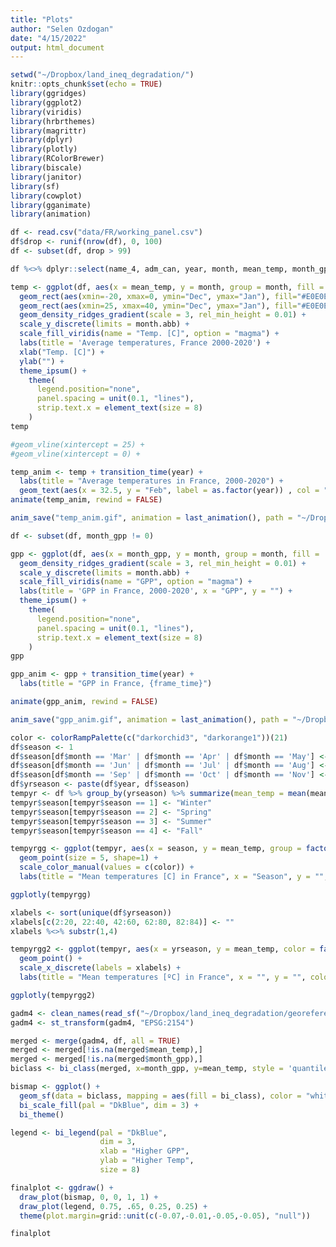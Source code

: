 ```yaml
---
title: "Plots"
author: "Selen Ozdogan"
date: "4/15/2022"
output: html_document
---
```


```r
setwd("~/Dropbox/land_ineq_degradation/")
knitr::opts_chunk$set(echo = TRUE)
library(ggridges)
library(ggplot2)
library(viridis)
library(hrbrthemes)
library(magrittr)
library(dplyr)
library(plotly)
library(RColorBrewer)
library(biscale)
library(janitor)
library(sf)
library(cowplot)
library(gganimate)
library(animation)

df <- read.csv("data/FR/working_panel.csv")
df$drop <- runif(nrow(df), 0, 100)
df <- subset(df, drop > 99)

df %<>% dplyr::select(name_4, adm_can, year, month, mean_temp, month_gpp) %>% arrange(month) %>% mutate(month = month.abb[month])
```


```r
temp <- ggplot(df, aes(x = mean_temp, y = month, group = month, fill = ..x..)) +
  geom_rect(aes(xmin=-20, xmax=0, ymin="Dec", ymax="Jan"), fill="#E0E0E0") +
  geom_rect(aes(xmin=25, xmax=40, ymin="Dec", ymax="Jan"), fill="#E0E0E0") +
  geom_density_ridges_gradient(scale = 3, rel_min_height = 0.01) +
  scale_y_discrete(limits = month.abb) +
  scale_fill_viridis(name = "Temp. [C]", option = "magma") +
  labs(title = 'Average temperatures, France 2000-2020') +
  xlab("Temp. [C]") +
  ylab("") +
  theme_ipsum() +
    theme(
      legend.position="none",
      panel.spacing = unit(0.1, "lines"),
      strip.text.x = element_text(size = 8)
    ) 
temp

#geom_vline(xintercept = 25) +
#geom_vline(xintercept = 0) +

```

```r
temp_anim <- temp + transition_time(year) +
  labs(title = "Average temperatures in France, 2000-2020") + 
  geom_text(aes(x = 32.5, y = "Feb", label = as.factor(year)) , col = "gray", size = 12) 
animate(temp_anim, rewind = FALSE)

anim_save("temp_anim.gif", animation = last_animation(), path = "~/Dropbox/land_ineq_degradation/figures/descriptives")
```

```r
df <- subset(df, month_gpp != 0)

gpp <- ggplot(df, aes(x = month_gpp, y = month, group = month, fill = ..x..)) +
  geom_density_ridges_gradient(scale = 3, rel_min_height = 0.01) +
  scale_y_discrete(limits = month.abb) +
  scale_fill_viridis(name = "GPP", option = "magma") +
  labs(title = 'GPP in France, 2000-2020', x = "GPP", y = "") +
  theme_ipsum() +
    theme(
      legend.position="none",
      panel.spacing = unit(0.1, "lines"),
      strip.text.x = element_text(size = 8)
    )
gpp
```

```r
gpp_anim <- gpp + transition_time(year) +
  labs(title = "GPP in France, {frame_time}") 

animate(gpp_anim, rewind = FALSE)

anim_save("gpp_anim.gif", animation = last_animation(), path = "~/Dropbox/land_ineq_degradation/figures/descriptives")
```


```r
color <- colorRampPalette(c("darkorchid3", "darkorange1"))(21)
df$season <- 1
df$season[df$month == 'Mar' | df$month == 'Apr' | df$month == 'May'] <-2
df$season[df$month == 'Jun' | df$month == 'Jul' | df$month == 'Aug'] <-3
df$season[df$month == 'Sep' | df$month == 'Oct' | df$month == 'Nov'] <-4
df$yrseason <- paste(df$year, df$season)
tempyr <- df %>% group_by(yrseason) %>% summarize(mean_temp = mean(mean_temp), season = first(season), year = first(year))
tempyr$season[tempyr$season == 1] <- "Winter"
tempyr$season[tempyr$season == 2] <- "Spring"
tempyr$season[tempyr$season == 3] <- "Summer"
tempyr$season[tempyr$season == 4] <- "Fall"

tempyrgg <- ggplot(tempyr, aes(x = season, y = mean_temp, group = factor(year), color = factor(year))) +
  geom_point(size = 5, shape=1) +
  scale_color_manual(values = c(color)) +
  labs(title = "Mean temperatures [C] in France", x = "Season", y = "", color = "")

ggplotly(tempyrgg)
```

```r
xlabels <- sort(unique(df$yrseason))
xlabels[c(2:20, 22:40, 42:60, 62:80, 82:84)] <- ""
xlabels %<>% substr(1,4)

tempyrgg2 <- ggplot(tempyr, aes(x = yrseason, y = mean_temp, color = factor(season))) +
  geom_point() + 
  scale_x_discrete(labels = xlabels) +
  labs(title = "Mean temperatures [ºC] in France", x = "", y = "", color = "") 

ggplotly(tempyrgg2)
```

```r
gadm4 <- clean_names(read_sf("~/Dropbox/land_ineq_degradation/georeferenced_data/gadm/gadm36_FRA_shp/gadm36_FRA_4.shp"))
gadm4 <- st_transform(gadm4, "EPSG:2154")

merged <- merge(gadm4, df, all = TRUE)
merged <- merged[!is.na(merged$mean_temp),]
merged <- merged[!is.na(merged$month_gpp),]
biclass <- bi_class(merged, x=month_gpp, y=mean_temp, style = 'quantile', dim = 3)
```

```r
bismap <- ggplot() +
  geom_sf(data = biclass, mapping = aes(fill = bi_class), color = "white", size = 0.01, show.legend = FALSE) +
  bi_scale_fill(pal = "DkBlue", dim = 3) +
  bi_theme()

legend <- bi_legend(pal = "DkBlue",
                    dim = 3,
                    xlab = "Higher GPP",
                    ylab = "Higher Temp",
                    size = 8)

finalplot <- ggdraw() +
  draw_plot(bismap, 0, 0, 1, 1) +
  draw_plot(legend, 0.75, .65, 0.25, 0.25) +
  theme(plot.margin=grid::unit(c(-0.07,-0.01,-0.05,-0.05), "null"))

finalplot
```